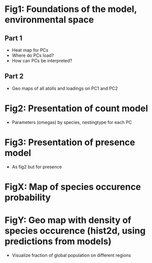 # Fig1: Foundations of the model, environmental space

## Part 1
- Heat map for PCs
- Where do PCs load? 
- How can PCs be interpreted?

## Part 2
- Geo maps of all atolls and loadings on PC1 and PC2

# Fig2: Presentation of count model

- Parameters (omegas) by species, nestingtype for each PC

# Fig3: Presentation of presence model

- As fig2 but for presence

# FigX: Map of species occurence probability

# FigY: Geo map with density of species occurence (hist2d, using predictions from models)

- Visualize fraction of global population on different regions
